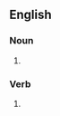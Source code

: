 {{also|SWAGs}}

==English==

===Noun===
{{head|en|noun form}}

# {{plural of|en|swag}}

===Verb===
{{head|en|verb form}}

# {{en-third-person singular of|swag}}